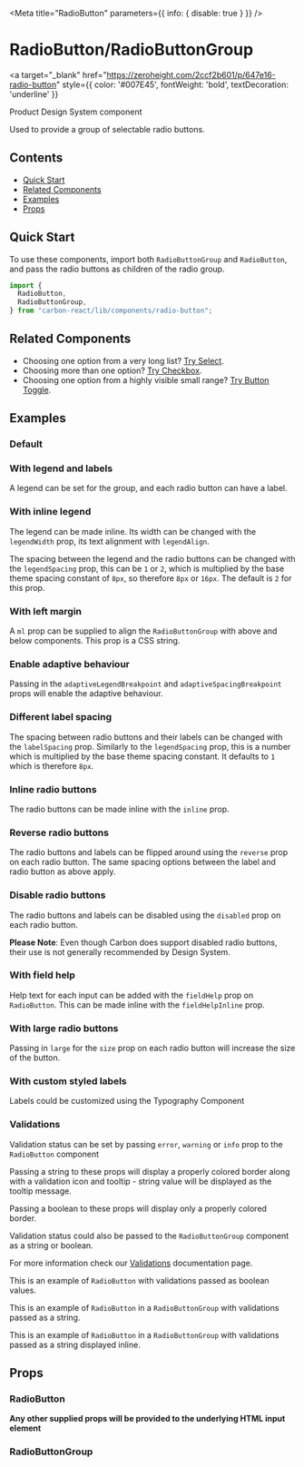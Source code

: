 

<Meta title="RadioButton" parameters={{ info: { disable: true } }} />

# RadioButton/RadioButtonGroup

<a
  target="_blank"
  href="https://zeroheight.com/2ccf2b601/p/647e16-radio-button"
  style={{ color: '#007E45', fontWeight: 'bold', textDecoration: 'underline' }}
>
  Product Design System component 
</a>

Used to provide a group of selectable radio buttons.

## Contents

- [Quick Start](#quick-start)
- [Related Components](#related-components)
- [Examples](#examples)
- [Props](#props)

## Quick Start

To use these components, import both `RadioButtonGroup` and `RadioButton`, and pass the radio buttons as children of the radio group.

```javascript
import {
  RadioButton,
  RadioButtonGroup,
} from "carbon-react/lib/components/radio-button";
```

## Related Components

- Choosing one option from a very long list? [Try Select](/docs/select--default-story "Try Select").
- Choosing more than one option? [Try Checkbox](/docs/checkbox--default-story "Try Checkbox").
- Choosing one option from a highly visible small range? [Try Button Toggle](/story/button-toggle--default "Try Button Toggle").

## Examples

### Default

<Canvas>
  <Story name="default" story={stories.Default} />
</Canvas>

### With legend and labels

A legend can be set for the group, and each radio button can have a label.

<Canvas>
  <Story name="with legend and labels" story={stories.WithLegendAndLabels} />
</Canvas>


### With inline legend

The legend can be made inline. Its width can be changed with the `legendWidth` prop, its text alignment with `legendAlign`.

The spacing between the legend and the radio buttons can be changed with the `legendSpacing` prop, this can be `1` or `2`, which is multiplied by the base theme spacing constant of `8px`, so therefore `8px` or `16px`. The default is `2` for this prop.

<Canvas>
  <Story name="with inline legend" story={stories.WithInlineLegend} />
</Canvas>

### With left margin

A `ml` prop can be supplied to align the `RadioButtonGroup` with above and below components. This prop is a CSS string.

<Canvas>
  <Story name="with left margin" story={stories.WithLeftMargin} />
</Canvas>

### Enable adaptive behaviour

Passing in the `adaptiveLegendBreakpoint` and `adaptiveSpacingBreakpoint` props will enable the adaptive behaviour.

<Canvas>
  <Story name="enable adaptive behaviour" story={stories.EnableAdaptiveBehaviour} />
</Canvas>

### Different label spacing

The spacing between radio buttons and their labels can be changed with the `labelSpacing` prop. Similarly to the `legendSpacing` prop, this is a number which is multiplied by the base theme spacing constant. It defaults to `1` which is therefore `8px`.

<Canvas>
  <Story name="different label spacing" story={stories.DifferentLabelSpacing} />
</Canvas>

### Inline radio buttons

The radio buttons can be made inline with the `inline` prop.

<Canvas>
  <Story name="inline radio buttons" story={stories.InlineRadioButtons} />
</Canvas>

### Reverse radio buttons

The radio buttons and labels can be flipped around using the `reverse` prop on each radio button. The same spacing options between the label and radio button as above apply.

<Canvas>
  <Story name="reverse radio buttons" story={stories.ReverseRadioButtons} />
</Canvas>

### Disable radio buttons

The radio buttons and labels can be disabled using the `disabled` prop on each radio button.

**Please Note**: Even though Carbon does support disabled radio buttons, their use is not generally recommended by Design System.

<Canvas>
  <Story name="disable radio buttons" story={stories.DisableRadioButtons} />
</Canvas>

### With field help

Help text for each input can be added with the `fieldHelp` prop on `RadioButton`. This can be made inline with the `fieldHelpInline` prop.

<Canvas>
  <Story name="with field help" story={stories.WithFieldHelp} />
</Canvas>

### With large radio buttons

Passing in `large` for the `size` prop on each radio button will increase the size of the button.

<Canvas>
  <Story name="with large radio buttons" story={stories.WithLargeRadioButtons} />
</Canvas>

### With custom styled labels

Labels could be customized using the Typography Component

<Canvas>
  <Story name="with custom styled label" story={stories.WithCustomStyledLabels} />
</Canvas>

### Validations

Validation status can be set by passing `error`, `warning` or `info` prop to the `RadioButton` component

Passing a string to these props will display a properly colored border along with a validation icon and tooltip - string value will be displayed as the tooltip message.

Passing a boolean to these props will display only a properly colored border.

Validation status could also be passed to the `RadioButtonGroup` component as a string or boolean. 

For more information check our [Validations](?path=/docs/documentation-validations--grouped-input-validation#grouped-inputs) documentation page.

This is an example of `RadioButton` with validations passed as boolean values.
<Canvas>
  <Story name="new validation" story={stories.NewValidationDefault} />
</Canvas>

This is an example of `RadioButton` in a `RadioButtonGroup` with validations passed as a string.
<Canvas>
  <Story name="new validation group - string" story={stories.NewValidationDefaultGroup} />
</Canvas>

This is an example of `RadioButton` in a `RadioButtonGroup` with validations passed as a string displayed inline.
<Canvas>
  <Story name="new validation group - inline" story={stories.NewValidationDefaultGroupInline} />
</Canvas>

## Props

### RadioButton

<StyledSystemProps of={RadioButton} margin noHeader />

**Any other supplied props will be provided to the underlying HTML input element**

### RadioButtonGroup

<StyledSystemProps of={RadioButtonGroup} margin noHeader />
